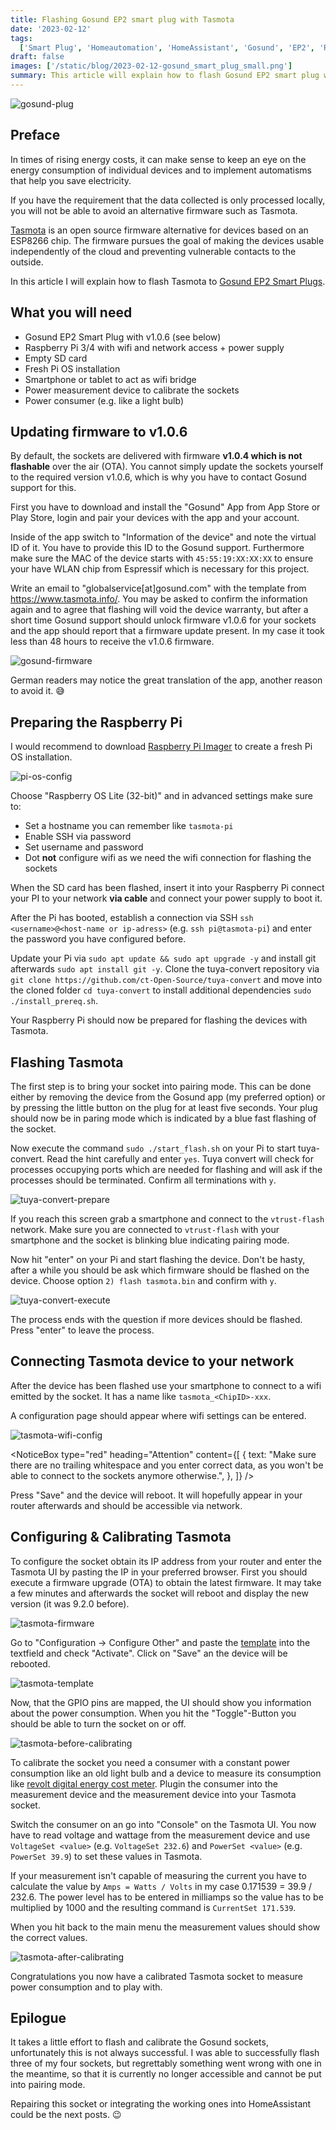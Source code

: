 ```yaml
---
title: Flashing Gosund EP2 smart plug with Tasmota
date: '2023-02-12'
tags:
  ['Smart Plug', 'Homeautomation', 'HomeAssistant', 'Gosund', 'EP2', 'RaspberryPi', 'Tuya-Convert']
draft: false
images: ['/static/blog/2023-02-12-gosund_smart_plug_small.png']
summary: This article will explain how to flash Gosund EP2 smart plug with Tasmota in order to use them with HomeAssistant.
---
```


![gosund-plug](/static/blog/2023-02-12-gosund_smart_plug.png 'image showing a gosund plug')

## Preface

In times of rising energy costs, it can make sense to keep an eye on the energy consumption of individual devices and to implement automatisms that help you save electricity.

If you have the requirement that the data collected is only processed locally, you will not be able to avoid an alternative firmware such as Tasmota.

[Tasmota](https://www.tasmota.info/) is an open source firmware alternative for devices based on an ESP8266 chip. The firmware pursues the goal of making the devices usable independently of the cloud and preventing vulnerable contacts to the outside.

In this article I will explain how to flash Tasmota to [Gosund EP2 Smart Plugs](https://de.gosund.com/products/gosund%E2%84%A2-wlan-smart-steckdose-ep2-2-pack).

## What you will need

- Gosund EP2 Smart Plug with v1.0.6 (see below)
- Raspberry Pi 3/4 with wifi and network access + power supply
- Empty SD card
- Fresh Pi OS installation
- Smartphone or tablet to act as wifi bridge
- Power measurement device to calibrate the sockets
- Power consumer (e.g. like a light bulb)

## Updating firmware to v1.0.6

By default, the sockets are delivered with firmware **v1.0.4 which is not flashable** over the air (OTA). You cannot simply update the sockets yourself to the required version v1.0.6, which is why you have to contact Gosund support for this.

First you have to download and install the "Gosund" App from App Store or Play Store, login and pair your devices with the app and your account.

Inside of the app switch to "Information of the device" and note the virtual ID of it. You have to provide this ID to the Gosund support.
Furthermore make sure the MAC of the device starts with `45:55:19:XX:XX:XX` to ensure your have WLAN chip from Espressif which is necessary for this project.

Write an email to "globalservice[at]gosund.com" with the template from https://www.tasmota.info/. You may be asked to confirm the information again and to agree that flashing will void the device warranty, but after a short time Gosund support should unlock firmware v1.0.6 for your sockets and the app should report that a firmware update present.
In my case it took less than 48 hours to receive the v1.0.6 firmware.

<Image
  alt="gosund-firmware"
  src="/static/blog/2023-02-12-gosund-firmware.png"
  width={270}
  height={585}
/>

German readers may notice the great translation of the app, another reason to avoid it. 😅

## Preparing the Raspberry Pi

I would recommend to download [Raspberry Pi Imager](https://www.raspberrypi.com/software/) to create a fresh Pi OS installation.

![pi-os-config](/static/blog/2023-02-12-pi-os-config.png 'image displaying the advanced options for pi os')

Choose "Raspberry OS Lite (32-bit)" and in advanced settings make sure to:

- Set a hostname you can remember like `tasmota-pi`
- Enable SSH via password
- Set username and password
- Dot **not** configure wifi as we need the wifi connection for flashing the sockets

When the SD card has been flashed, insert it into your Raspberry Pi connect your PI to your network **via cable** and connect your power supply to boot it.

After the Pi has booted, establish a connection via SSH `ssh <username>@<host-name or ip-adress>` (e.g. `ssh pi@tasmota-pi`) and enter the password you have configured before.

Update your Pi via `sudo apt update && sudo apt upgrade -y` and install git afterwards `sudo apt install git -y`.
Clone the tuya-convert repository via `git clone https://github.com/ct-Open-Source/tuya-convert` and move into the cloned folder `cd tuya-convert` to install additional dependencies `sudo ./install_prereq.sh`.

Your Raspberry Pi should now be prepared for flashing the devices with Tasmota.

## Flashing Tasmota

The first step is to bring your socket into pairing mode. This can be done either by removing the device from the Gosund app (my preferred option) or by pressing the little button on the plug for at least five seconds.
Your plug should now be in paring mode which is indicated by a blue fast flashing of the socket.

Now execute the command `sudo ./start_flash.sh` on your Pi to start tuya-convert. Read the hint carefully and enter `yes`. Tuya convert will check for processes occupying ports which are needed for flashing and will ask if the processes should be terminated.
Confirm all terminations with `y`.

![tuya-convert-prepare](/static/blog/2023-02-12-tuya-convert-prepare.png 'image displaying the preparation of tuya-convert for flashing a device')

If you reach this screen grab a smartphone and connect to the `vtrust-flash` network.
Make sure you are connected to `vtrust-flash` with your smartphone and the socket is blinking blue indicating pairing mode.

Now hit "enter" on your Pi and start flashing the device.
Don't be hasty, after a while you should be ask which firmware should be flashed on the device.
Choose option `2) flash tasmota.bin` and confirm with `y`.

![tuya-convert-execute](/static/blog/2023-02-12-tuya-convert-execute.png 'image displaying the process of flashing of a device with tuya-convert')

The process ends with the question if more devices should be flashed. Press "enter" to leave the process.

## Connecting Tasmota device to your network

After the device has been flashed use your smartphone to connect to a wifi emitted by the socket. It has a name like `tasmota_<ChipID>-xxx`.

A configuration page should appear where wifi settings can be entered.

<Image
  alt="tasmota-wifi-config"
  src="/static/blog/2023-02-12-tasmota-wifi-credentials.png"
  width={400}
  height={867}
/>

<NoticeBox
  type="red"
  heading="Attention"
  content={[
    {
      text: "Make sure there are no trailing whitespace and you enter correct data, as you won't be able to connect to the sockets anymore otherwise.",
    },
  ]}
/>

Press "Save" and the device will reboot. It will hopefully appear in your router afterwards and should be accessible via network.

## Configuring & Calibrating Tasmota

To configure the socket obtain its IP address from your router and enter the Tasmota UI by pasting the IP in your preferred browser.
First you should execute a firmware upgrade (OTA) to obtain the latest firmware. It may take a few minutes and afterwards the socket will reboot and display the new version (it was 9.2.0 before).

<Image
  alt="tasmota-firmware"
  src="/static/blog/2023-02-12-tasmota-ui.png"
  width={400}
  height={555}
/>

Go to "Configuration → Configure Other" and paste the [template](https://templates.blakadder.com/gosund_EP2.html) into the textfield and check "Activate".
Click on "Save" an the device will be rebooted.

<Image
  alt="tasmota-template"
  src="/static/blog/2023-02-12-tasmota-template.png"
  width={400}
  height={824}
/>

Now, that the GPIO pins are mapped, the UI should show you information about the power consumption.
When you hit the "Toggle"-Button you should be able to turn the socket on or off.

<Image
  alt="tasmota-before-calibrating"
  src="/static/blog/2023-02-12-tasmota-before-calibrating.png"
  width={400}
  height={768}
/>

To calibrate the socket you need a consumer with a constant power consumption like an old light bulb and a device to measure its consumption like [revolt digital energy cost meter](https://www.pearl.de/a-SD2209-3102.shtml).
Plugin the consumer into the measurement device and the measurement device into your Tasmota socket.

Switch the consumer on an go into "Console" on the Tasmota UI. You now have to read voltage and wattage from the measurement device and use `VoltageSet <value>` (e.g. `VoltageSet 232.6`) and `PowerSet <value>` (e.g. `PowerSet 39.9`) to set these values in Tasmota.

If your measurement isn't capable of measuring the current you have to calculate the value by `Amps = Watts / Volts` in my case 0.171539 = 39.9 / 232.6.
The power level has to be entered in milliamps so the value has to be multiplied by 1000 and the resulting command is `CurrentSet 171.539`.

When you hit back to the main menu the measurement values should show the correct values.

<Image
  alt="tasmota-after-calibrating"
  src="/static/blog/2023-02-12-tasmota-after-calibrating.png"
  width={400}
  height={803}
/>

Congratulations you now have a calibrated Tasmota socket to measure power consumption and to play with.

## Epilogue

It takes a little effort to flash and calibrate the Gosund sockets, unfortunately this is not always successful.
I was able to successfully flash three of my four sockets, but regrettably something went wrong with one in the meantime, so that it is currently no longer accessible and cannot be put into pairing mode.

Repairing this socket or integrating the working ones into HomeAssistant could be the next posts. 😉
